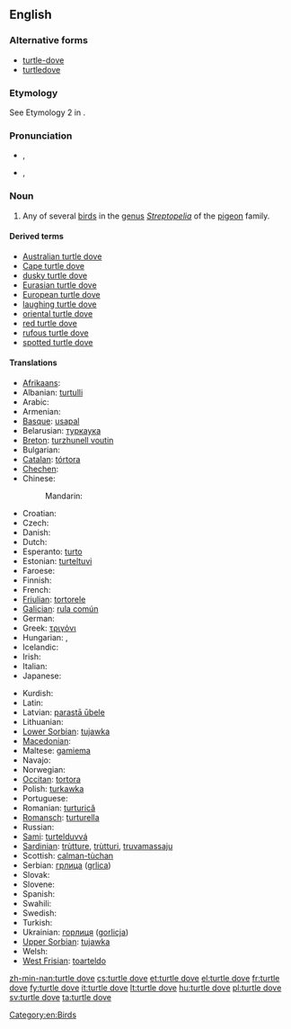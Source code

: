 ==English==
{{wikipedia}}

===Alternative forms===
* [[turtle-dove]]
* [[turtledove]]

===Etymology===
See Etymology 2 in {{term|turtle#Etymology 2|turtle}}.

===Pronunciation===
* {{a|UK}} {{IPA|/ˈtɜːtəldʌv/}}, {{X-SAMPA|/"t3:t@ldVv/}}
* {{a|US}} {{IPA|/ˈtɝtəldʌv/}}, {{X-SAMPA|/"t3`t@ldVv/}}

===Noun===
{{en-noun|sg=[[turtle]] [[dove]]}}

# Any of several [[bird]]s in the [[genus]] ''[[Streptopelia]]'' of the [[pigeon]] family.

====Derived terms====
* [[Australian turtle dove]]
* [[Cape turtle dove]]
* [[dusky turtle dove]]
* [[Eurasian turtle dove]]
* [[European turtle dove]]
* [[laughing turtle dove]]
* [[oriental turtle dove]]
* [[red turtle dove]]
* [[rufous turtle dove]]
* [[spotted turtle dove]]

====Translations====
{{trans-top|bird in the genus ''Streptopelia''}}
* [[Afrikaans]]: {{t-|af|tortelduif}}
* Albanian: [[turtulli]]
* Arabic: {{t-|ar|ترغلة|f|tr=turghulla|sc=Arab}}
* Armenian: {{t-|hy|տատրակ|tr=tatrak}}
* [[Basque]]: [[usapal]]
* Belarusian: [[туркаука]]
* [[Breton]]: [[turzhunell voutin]]
* Bulgarian: {{t-|bg|гургулица|f|tr=gurgulíca}}
* [[Catalan]]: [[tórtora]]
* [[Chechen]]: {{tø|ce|къор-кхокха}}
* Chinese:
*: Mandarin: {{t|zh|欧斑鸠|tr=ōubānjiū|sc=Hani}}
* Croatian: {{t-|hr|grlica|f|alt=gȑlica}}
* Czech: {{t+|cs|hrdlička|f}}
* Danish: {{t-|da|turteldue}}
* Dutch: {{t+|nl|tortelduif|f}}
* Esperanto: [[turto]]
* Estonian: [[turteltuvi]]
* Faroese: {{t-|fo|turtildúgva}}
* Finnish: {{t+|fi|turturikyyhky}}
* French: {{t+|fr|tourterelle|f}}
* [[Friulian]]: [[tortorele]]
* [[Galician]]: [[rula común]]
* German: {{t+|de|Turteltaube|f}}
* Greek: [[τριγόνι]] '' ''
* Hungarian: {{t-|hu|vadgerle}}, {{t+|hu|gerle}}
* Icelandic: {{t+|is|turtildúfa}}
* Irish: {{t-|ga|fearán|xs=Irish}}
* Italian: {{t+|it|tortora|f}}
* Japanese: {{t-|ja|コキジバト|tr=kokijibato|sc=Jpan}}
{{trans-mid}}
* Kurdish: {{t+|ku|qumrî|f}}
* Latin: {{t-|la|turtur|m}}
* Latvian: [[parastā ūbele]]
* Lithuanian: {{t+|lt|purplelis|xs=Lithuanian}}
* [[Lower Sorbian]]: [[tujawka]]
* [[Macedonian]]: {{t-|mk|грлица|f|tr=g'rlica}}
* Maltese: [[gamiema]]
* Navajo: {{tø|nv|hasbídí}}
* Norwegian: {{t-|no|turteldue}}
* [[Occitan]]: [[tortora]]
* Polish: [[turkawka]] '' ''
* Portuguese: {{t+|pt|rola}}
* Romanian: [[turturică]]
* [[Romansch]]: [[turturella]]
* Russian: {{t+|ru|горлица|f|dc=Cyrl|tr=górlica}}
* [[Sami]]: [[turtelduvvá]]
* [[Sardinian]]: [[trùtture]], [[trùtturi]], [[truvamassaju]]
* Scottish: [[calman-tùchan]]
* Serbian: [[грлица]] ([[grlica]])
* Slovak: {{t-|sk|hrdlička}}
* Slovene: {{t+|sl|grlica|f}}
* Spanish: {{t+|es|tórtola|f}}
* Swahili: {{t+|sw|hua}}
* Swedish: {{t+|sv|turturduva}}
* Turkish: {{t+|tr|üveyik}}
* Ukrainian: [[горлиця]] ([[gorlicja]])
* [[Upper Sorbian]]: [[tujawka]]
* Welsh: {{t-|cy|turtur|xs=Welsh}}
* [[West Frisian]]: [[toarteldo]]
{{trans-bottom}}

[[Category:en:Birds]]

[[zh-min-nan:turtle dove]]
[[cs:turtle dove]]
[[et:turtle dove]]
[[el:turtle dove]]
[[fr:turtle dove]]
[[fy:turtle dove]]
[[it:turtle dove]]
[[lt:turtle dove]]
[[hu:turtle dove]]
[[pl:turtle dove]]
[[sv:turtle dove]]
[[ta:turtle dove]]